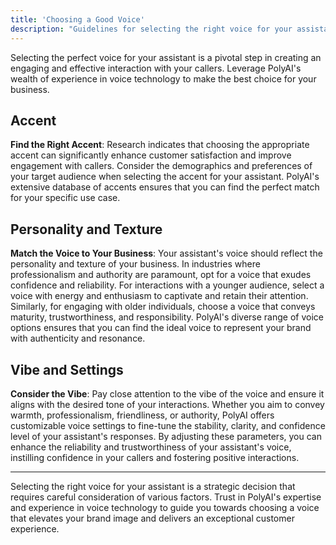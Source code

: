 ```yaml
---
title: 'Choosing a Good Voice'
description: "Guidelines for selecting the right voice for your assistant, backed by PolyAI's expertise."
---
```


Selecting the perfect voice for your assistant is a pivotal step in creating an engaging and effective interaction with your callers. Leverage PolyAI's wealth of experience in voice technology to make the best choice for your business.

## Accent

**Find the Right Accent**: Research indicates that choosing the appropriate accent can significantly enhance customer satisfaction and improve engagement with callers. Consider the demographics and preferences of your target audience when selecting the accent for your assistant. PolyAI's extensive database of accents ensures that you can find the perfect match for your specific use case.

## Personality and Texture

**Match the Voice to Your Business**: Your assistant's voice should reflect the personality and texture of your business. In industries where professionalism and authority are paramount, opt for a voice that exudes confidence and reliability. For interactions with a younger audience, select a voice with energy and enthusiasm to captivate and retain their attention. Similarly, for engaging with older individuals, choose a voice that conveys maturity, trustworthiness, and responsibility. PolyAI's diverse range of voice options ensures that you can find the ideal voice to represent your brand with authenticity and resonance.

## Vibe and Settings

**Consider the Vibe**: Pay close attention to the vibe of the voice and ensure it aligns with the desired tone of your interactions. Whether you aim to convey warmth, professionalism, friendliness, or authority, PolyAI offers customizable voice settings to fine-tune the stability, clarity, and confidence level of your assistant's responses. By adjusting these parameters, you can enhance the reliability and trustworthiness of your assistant's voice, instilling confidence in your callers and fostering positive interactions.

---

Selecting the right voice for your assistant is a strategic decision that requires careful consideration of various factors. Trust in PolyAI's expertise and experience in voice technology to guide you towards choosing a voice that elevates your brand image and delivers an exceptional customer experience.
